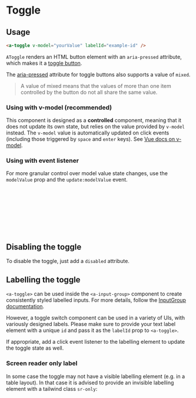 

<Meta of={ToggleStories} />

# Toggle

## Usage

```html
<a-toggle v-model="yourValue" labelId="example-id" />
```

<ArgTypes of={ToggleStories} />

`AToggle` renders an HTML button element with an `aria-pressed` attribute, which makes it
a [toggle button](https://developer.mozilla.org/en-US/docs/Web/Accessibility/ARIA/Roles/button_role#toggle_buttons).

<Canvas of={ToggleStories.On} />

The [aria-pressed](https://developer.mozilla.org/en-US/docs/Web/Accessibility/ARIA/Attributes/aria-pressed#mixed)
attribute for toggle buttons also supports a value of `mixed`.

> A value of mixed means that the values of more than one item controlled by the button do not all share the same value.

<Canvas of={ToggleStories.Mixed} />

### Using with v-model (recommended)

This component is designed as a **controlled** component, meaning that it does not update its own state,
but relies on the value provided by `v-model` instead. The `v-model` value is automatically updated on click events
(including those triggered by `space` and `enter` keys).
See [Vue docs on v-model](https://vuejs.org/guide/components/events.html#usage-with-v-model).

### Using with event listener

For more granular control over model value state changes,
use the `modelValue` prop and the `update:modelValue` event.

```html
<!-- in your template -->
<a-toggle :model-value="toggleState" @update:model-value="handleChange" labelId="example-id" />
```

```js
// in your component's setup
const toggleState = ref(true)
const handleChange = newValue => {
  toggleState.value = newValue
}
```

## Disabling the toggle

To disable the toggle, just add a `disabled` attribute.

<Canvas of={ToggleStories.OnDisabled} />
<Canvas of={ToggleStories.OffDisabled} />
<Canvas of={ToggleStories.MixedDisabled} />

## Labelling the toggle

`<a-toggle>` can be used inside the `<a-input-group>` component to create consistently styled
labelled inputs. For more details, follow the [InputGroup documentation](path=/docs/components-inputgroup--label).

However, a toggle switch component can be used in a variety of UIs, with variously designed labels.
Please make sure to provide your text label element with a unique `id` and pass it as the `labelId` prop to `<a-toggle>`.

<Canvas of={ToggleStories.WithLabel} />

If appropriate, add a click event listener to the labelling element to update the toggle state as well.

<Canvas of={ToggleStories.WithClickableLabel} />

### Screen reader only label

In some case the toggle may not have a visible labelling element (e.g. in a table layout).
In that case it is advised to provide an invisible labelling element with a tailwind class `sr-only`:

```html
<div>
  <!-- this label will not be visible -->
  <p id="my-toggle" class="sr-only">My Toggle</p>
  <a-toggle v-model="toggleState" labelId="my-toggle" />
</div>
```
